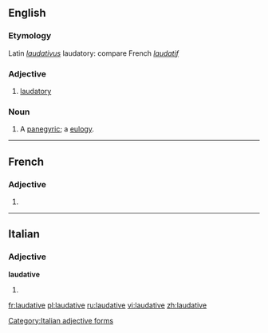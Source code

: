 ==English==

===Etymology===
Latin ''[[laudativus]]'' laudatory: compare French ''[[laudatif]]''

===Adjective===
{{en-adj}}

# [[laudatory]]

===Noun===
{{en-noun}}

# {{obsolete}} A [[panegyric]]; a [[eulogy]].
#: {{rfquotek|Francis Bacon}}

----

==French==

===Adjective===
{{fr-adj-form}} {{f}}

# {{feminine of|laudatif|lang=fr}}

----

==Italian==

===Adjective===
'''laudative''' {{f}}

# {{feminine plural of|laudativo|lang=it}}

[[Category:Italian adjective forms]]

[[fr:laudative]]
[[pl:laudative]]
[[ru:laudative]]
[[vi:laudative]]
[[zh:laudative]]